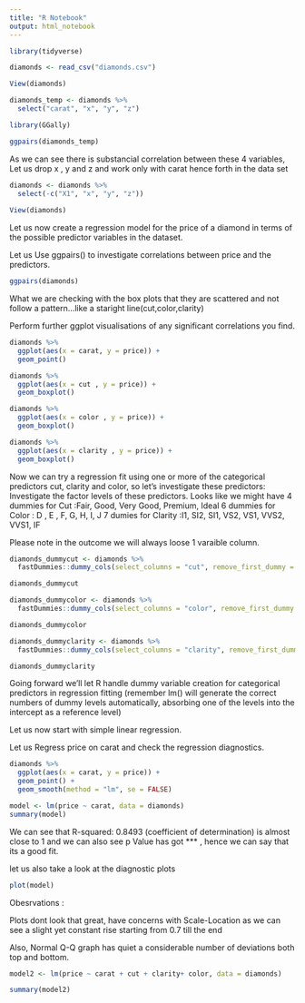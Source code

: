 ```yaml
---
title: "R Notebook"
output: html_notebook
---
```

```r
library(tidyverse)
```

```r
diamonds <- read_csv("diamonds.csv")
```

```r
View(diamonds)

```

```r
diamonds_temp <- diamonds %>%
  select("carat", "x", "y", "z")
```

```r
library(GGally)

ggpairs(diamonds_temp)
```
As we can see there is substancial correlation between these 4 variables,
Let us drop x , y and z and work only with carat hence forth in the data set
```r
diamonds <- diamonds %>%
  select(-c("X1", "x", "y", "z"))
         
View(diamonds)

```

Let us now create a regression model for the price of a diamond in terms of the possible predictor variables in the dataset.

Let us Use ggpairs() to investigate correlations between price and the predictors.
```r
ggpairs(diamonds)
```
What we are checking with the box plots that they are scattered and not follow a pattern...like a staright line(cut,color,clarity)




Perform further ggplot visualisations of any significant correlations you find.
```r
diamonds %>%
  ggplot(aes(x = carat, y = price)) +
  geom_point()
```

```r
diamonds %>%
  ggplot(aes(x = cut , y = price)) +
  geom_boxplot()
```

```r
diamonds %>%
  ggplot(aes(x = color , y = price)) +
  geom_boxplot()
```

```r
diamonds %>%
  ggplot(aes(x = clarity , y = price)) +
  geom_boxplot()
```






Now we can try a regression fit using one or more of the categorical predictors cut, clarity and color, so let’s investigate these predictors:
Investigate the factor levels of these predictors.
Looks like we might have 
4 dummies for Cut    :Fair, Good, Very Good, Premium, Ideal 
6 dummies for Color  : D , E , F, G, H, I, J
7 dumies for Clarity :I1, SI2, SI1, VS2, VS1, VVS2, VVS1, IF

Please note in the outcome we will always loose 1 varaible column.

```r
diamonds_dummycut <- diamonds %>%
  fastDummies::dummy_cols(select_columns = "cut", remove_first_dummy = TRUE) 

diamonds_dummycut
```

```r
diamonds_dummycolor <- diamonds %>%
  fastDummies::dummy_cols(select_columns = "color", remove_first_dummy = TRUE) 

diamonds_dummycolor
```

```r
diamonds_dummyclarity <- diamonds %>%
  fastDummies::dummy_cols(select_columns = "clarity", remove_first_dummy = TRUE) 

diamonds_dummyclarity
```

Going forward we’ll let R handle dummy variable creation for categorical predictors in regression fitting (remember lm() will generate the correct numbers of dummy levels automatically, absorbing one of the levels into the intercept as a reference level)

Let us now start with simple linear regression.

Let us Regress price on carat and check the regression diagnostics.

```r
diamonds %>%
  ggplot(aes(x = carat, y = price)) +
  geom_point() +
  geom_smooth(method = "lm", se = FALSE)
```

```r
model <- lm(price ~ carat, data = diamonds)
summary(model)
```
We can see that R-squared:  0.8493 (coefficient of determination) is almost close to 1 and we can also see p Value has got *** , hence we can say that its a good fit.

let us also take a look at the diagnostic plots

```r
plot(model)
```
Obesrvations :

Plots dont look that great, have concerns with Scale-Location as we can see a slight yet constant rise starting from 0.7 till the end

Also, Normal Q-Q graph has quiet a considerable number of deviations both top and bottom.

```r
model2 <- lm(price ~ carat + cut + clarity+ color, data = diamonds)

summary(model2)
```

